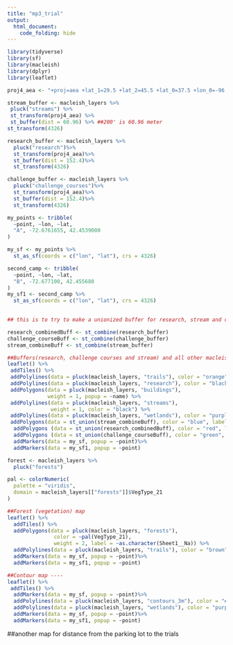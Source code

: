 ```yaml
---
title: "mp3_trial"
output: 
  html_document:
    code_folding: hide
---
```


```r
library(tidyverse)
library(sf)
library(macleish)
library(dplyr)
library(leaflet)
```

```r
proj4_aea <- "+proj=aea +lat_1=29.5 +lat_2=45.5 +lat_0=37.5 +lon_0=-96 +x_0=0 +y_0=0 +ellps=GRS80 +datum=NAD83 +units=m +no_defs"

stream_buffer <- macleish_layers %>%
 pluck("streams") %>%
 st_transform(proj4_aea) %>%
 st_buffer(dist = 60.96) %>% ##200' is 60.96 meter
st_transform(4326)

research_buffer <- macleish_layers %>%
  pluck("research")%>%
  st_transform(proj4_aea)%>%
  st_buffer(dist = 152.4)%>%
  st_transform(4326)

challenge_buffer <- macleish_layers %>%
  pluck("challenge_courses")%>%
  st_transform(proj4_aea)%>%
  st_buffer(dist = 152.4)%>%
  st_transform(4326)

my_points <- tribble(
  ~point, ~lon, ~lat,
  "A", -72.6761655, 42.4539000
)

my_sf <- my_points %>%
  st_as_sf(coords = c("lon", "lat"), crs = 4326) 

second_camp <- tribble(
  ~point, ~lon, ~lat,
  "B", -72.677100, 42.455680
)
my_sf1 <- second_camp %>%
  st_as_sf(coords = c("lon", "lat"), crs = 4326)
  
```

```r
## this is to try to make a unionized buffer for research, stream and challenge course sites ----

research_combinedBuff <- st_combine(research_buffer)
challenge_courseBuff <- st_combine(challenge_buffer)
stream_combineBuff <- st_combine(stream_buffer)
```

```r
##Buffers(research, challenge courses and stream) and all other macleish layers ----
leaflet() %>%
 addTiles() %>%
 addPolylines(data = pluck(macleish_layers, "trails"), color = "orange", weight = 1) %>%
 addPolylines(data = pluck(macleish_layers, "research"), color = "black", weight = 2) %>%
 addPolygons(data = pluck(macleish_layers, "buildings"),
             weight = 1, popup = ~name) %>%
 addPolylines(data = pluck(macleish_layers, "streams"),
              weight = 1, color = "black") %>%
 addPolylines(data = pluck(macleish_layers, "wetlands"), color = "purple", weight = 2, popup = ~IT_VALDESC) %>%
 addPolygons(data = st_union(stream_combineBuff), color = "blue", label = as.character("Streams Buffer")) %>% 
  addPolygons (data = st_union(research_combinedBuff), color = "red", label = as.character("Research Centers Buffer")) %>%
  addPolygons (data = st_union(challenge_courseBuff), color = "green", label = as.character("Challenge Courses Buffer")) %>%
  addMarkers(data = my_sf, popup = ~point)%>%
  addMarkers(data = my_sf1, popup = ~point) 
```

```r
forest <- macleish_layers %>%
  pluck("forests")

pal <- colorNumeric(
  palette = "viridis",
  domain = macleish_layers[["forests"]]$VegType_21
)

##Forest (vegetation) map
leaflet() %>%
  addTiles() %>%
  addPolygons(data = pluck(macleish_layers, "forests"), 
               color = ~pal(VegType_21), 
               weight = 2, label = ~as.character(Sheet1__Na)) %>%
  addPolylines(data = pluck(macleish_layers, "trails"), color = "brown", weight = 2)%>%
  addMarkers(data = my_sf, popup = ~point)%>%
  addMarkers(data = my_sf1, popup = ~point) 
```

```r
##Contour map ----
leaflet() %>%
 addTiles() %>%
  addMarkers(data = my_sf, popup = ~point)%>%
  addPolylines(data = pluck(macleish_layers, "contours_3m"), color = "#CFD8DC", weight = 2)%>%
  addPolylines(data = pluck(macleish_layers, "wetlands"), color = "purple", weight = 2, popup = ~IT_VALDESC) %>%
  addMarkers(data = my_sf, popup = ~point)%>%
  addMarkers(data = my_sf1, popup = ~point)
```

##another map for distance from the parking lot to the trials